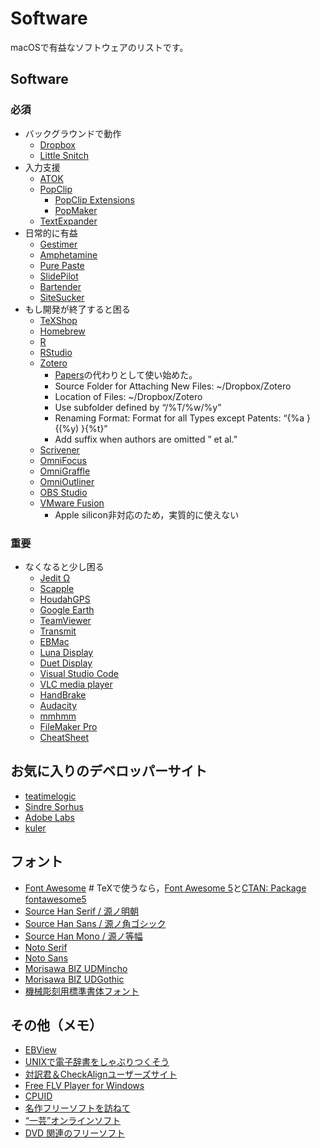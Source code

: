 # Software {#Software}

macOSで有益なソフトウェアのリストです。

## Software {#Software}

### 必須 {#essential}

- バックグラウンドで動作
  + [Dropbox](https://www.dropbox.com/)
  + [Little Snitch](https://www.obdev.at/products/littlesnitch/)

- 入力支援
  + [ATOK](https://atok.com/)
  + [PopClip](https://pilotmoon.com/popclip/)
    - [PopClip Extensions](http://pilotmoon.com/popclip/extensions/)
    - [PopMaker](https://brettterpstra.com/2014/05/12/popmaker-popclip-extension-generator/)
  + [TextExpander](https://textexpander.com/)

- 日常的に有益
  + [Gestimer](https://apps.apple.com/us/app/gestimer-for-those-little/id990588172)
  + [Amphetamine](https://apps.apple.com/jp/app/amphetamine/id937984704)
  + [Pure Paste](https://sindresorhus.com/pure-paste)
  + [SlidePilot](https://slidepilotapp.com/en/)
  + [Bartender](https://www.macbartender.com/)
  + [SiteSucker](https://itunes.apple.com/jp/app/sitesucker/id442168834)

- もし開発が終了すると困る
  + [TeXShop](https://pages.uoregon.edu/koch/texshop/)
  + [Homebrew](https://brew.sh/)
  + [R](https://cran.r-project.org/)
  + [RStudio](https://www.rstudio.com/)
  + [Zotero](https://www.zotero.org/)
    - [Papers](http://www.mekentosj.com/papers/)の代わりとして使い始めた。
    - Source Folder for Attaching New Files: ~/Dropbox/Zotero
    - Location of Files: ~/Dropbox/Zotero
    - Use subfolder defined by "/%T/%w/%y"
    - Renaming Format: Format for all Types except Patents: "{%a }{(%y) }{%t}"
    - Add suffix when authors are omitted " et al."
  + [Scrivener](https://itunes.apple.com/jp/app/scrivener/id418889511)
  + [OmniFocus](https://itunes.apple.com/jp/app/omnifocus/id402835630)
  + [OmniGraffle](https://www.omnigroup.com/omnigraffle)
  + [OmniOutliner](https://www.omnigroup.com/omnioutliner)
  + [OBS Studio](https://obsproject.com/)
  + [VMware Fusion](http://www.vmware.com/products/fusion/overview.html)
    - Apple silicon非対応のため，実質的に使えない


### 重要 {#important}

- なくなると少し困る
  + [Jedit Ω](http://www.artman21.com/jp/jeditOmega/)
  + [Scapple](https://apps.apple.com/jp/app/scapple/id568020055)
  + [HoudahGPS](https://www.houdah.com/houdahGPS/)
  + [Google Earth](http://www.google.co.jp/intl/ja/earth/)
  + [TeamViewer](https://www.teamviewer.com/ja/)
  + [Transmit](https://panic.com/transmit/)
  + [EBMac](http://www31.ocn.ne.jp/~h_ishida/MacOS/Mac.html)
  + [Luna Display](https://astropad.com/product/lunadisplay/)
  + [Duet Display](https://ja.duetdisplay.com/)
  + [Visual Studio Code](https://code.visualstudio.com/)
  + [VLC media player](https://www.videolan.org/vlc/)
  + [HandBrake](https://handbrake.fr/)
  + [Audacity](https://www.audacityteam.org/)
  + [mmhmm](https://www.mmhmm.app/)
  + [FileMaker Pro](http://www.filemaker.co.jp/products/filemaker.html)
  + [CheatSheet](https://www.mediaatelier.com/CheatSheet/)


## お気に入りのデベロッパーサイト {#fav_developer_site}

- [teatimelogic](http://www.teatimelogic.com/)
- [Sindre Sorhus](https://sindresorhus.com/apps)
- [Adobe Labs](http://labs.macromedia.com/)
- [kuler](http://kuler.adobe.com/)


## フォント {#fonts}

- [Font Awesome](https://fontawesome.com/) # TeXで使うなら，[Font Awesome 5](https://fontawesome.com/v5/download)と[CTAN: Package fontawesome5](https://www.ctan.org/pkg/fontawesome5)
- [Source Han Serif / 源ノ明朝](https://github.com/adobe-fonts/source-han-serif)
- [Source Han Sans / 源ノ角ゴシック](https://github.com/adobe-fonts/source-han-sans)
- [Source Han Mono / 源ノ等幅](https://github.com/adobe-fonts/source-han-mono)
- [Noto Serif](https://fonts.google.com/noto/specimen/Noto+Serif)
- [Noto Sans](https://fonts.google.com/noto/specimen/Noto+Sans)
- [Morisawa BIZ UDMincho](https://github.com/googlefonts/morisawa-biz-ud-mincho/)
- [Morisawa BIZ UDGothic](https://github.com/googlefonts/morisawa-biz-ud-gothic/)
- [機械彫刻用標準書体フォント](https://font.kim/)


## その他（メモ） {#others}

- [EBView](http://ebview.sourceforge.net/home-ja.html)
- [UNIXで電子辞書をしゃぶりつくそう](http://hp.vector.co.jp/authors/VA000022/unixdic/)
- [対訳君＆CheckAlignユーザーズサイト](http://www.mcl-corp.jp/usersite/us_index.htm)
- [Free FLV Player for Windows](http://flv-player.us/index_mdv.php)
- [CPUID](https://www.cpuid.com/index.php)
- [名作フリーソフトを訪ねて](https://xtech.nikkei.com/it/pc/article/special/20081024/1009118/)
- [“一芸”オンラインソフト](https://xtech.nikkei.com/it/pc/article/NPC/20071108/286796/)
- [DVD 関連のフリーソフト](https://www.gigafree.net/media/ripping/)
